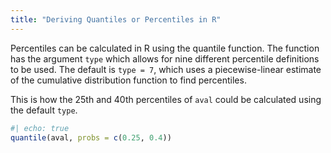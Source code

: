 ```yaml
---
title: "Deriving Quantiles or Percentiles in R"
---
```


Percentiles can be calculated in R using the quantile function. The function has the argument `type` which allows for nine different percentile definitions to be used. The default is `type = 7`, which uses a piecewise-linear estimate of the cumulative distribution function to find percentiles.

This is how the 25th and 40th percentiles of `aval` could be calculated using the default `type`.

```r
#| echo: true
quantile(aval, probs = c(0.25, 0.4))
```

